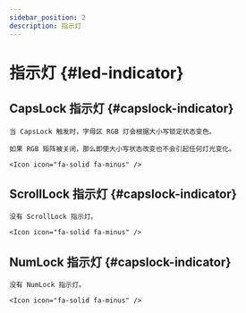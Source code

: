 ```yaml
---
sidebar_position: 2
description: 指示灯
---
```



# 指示灯 {#led-indicator}

## CapsLock 指示灯 {#capslock-indicator}

<Tabs queryString="pcb-variant">
  <TabItem value="hotswap" label="热插拔" default>

    当 CapsLock 触发时，字母区 RGB 灯会根据大小写锁定状态变色。

    如果 RGB 矩阵被关闭，那么即使大小写状态改变也不会引起任何灯光变化。

  </TabItem>
  <TabItem value="soldered" label="焊接">
    
    <Icon icon="fa-solid fa-minus" />

  </TabItem>
</Tabs>

## ScrollLock 指示灯 {#capslock-indicator}

<Tabs queryString="pcb-variant">
  <TabItem value="hotswap" label="热插拔" default>

    没有 ScrollLock 指示灯。

  </TabItem>
  <TabItem value="soldered" label="焊接">
    
    <Icon icon="fa-solid fa-minus" />

  </TabItem>
</Tabs>

## NumLock 指示灯 {#capslock-indicator}

<Tabs queryString="pcb-variant">
  <TabItem value="hotswap" label="热插拔" default>

    没有 NumLock 指示灯。

  </TabItem>
  <TabItem value="soldered" label="焊接">
    
    <Icon icon="fa-solid fa-minus" />

  </TabItem>
</Tabs>
